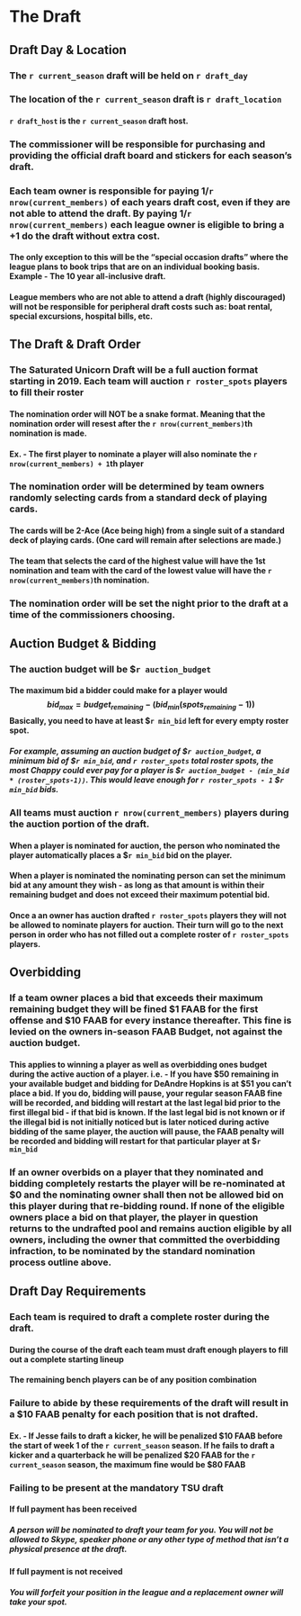 # The Draft

## Draft Day & Location

### The `r current_season` draft will be held on `r draft_day`

### The location of the `r current_season` draft is `r draft_location`

#### `r draft_host` is the `r current_season` draft host.

### The commissioner will be responsible for purchasing and providing the official draft board and stickers for each season’s draft.

### Each team owner is responsible for paying 1/`r nrow(current_members)` of each years draft cost, even if they are not able to attend the draft. By paying 1/`r nrow(current_members)` each league owner is eligible to bring a +1 do the draft without extra cost.

#### The only exception to this will be the “special occasion drafts” where the league plans to book trips that are on an individual booking basis. Example - The 10 year all-inclusive draft.

#### League members who are not able to attend a draft (highly discouraged) will not be responsible for peripheral draft costs such as: boat rental, special excursions, hospital bills, etc.


## The Draft & Draft Order

### The Saturated Unicorn Draft will be a full auction format starting in 2019. Each team will auction `r roster_spots` players to fill their roster

#### The nomination order will NOT be a snake format. Meaning that the nomination order will resest after the `r nrow(current_members)`th nomination is made.

#### Ex. - The first player to nominate a player will also nominate the `r nrow(current_members) + 1`th player

### The nomination order will be determined by team owners randomly selecting cards from a standard deck of playing cards.

#### The cards will be 2-Ace (Ace being high) from a single suit of a standard deck of playing cards. (One card will remain after selections are made.)

#### The team that selects the card of the highest value will have the 1st nomination and team with the card of the lowest value will have the `r nrow(current_members)`th nomination.

### The nomination order will be set the night prior to the draft at a time of the commissioners choosing.

## Auction Budget & Bidding

### The auction budget will be $`r auction_budget`

#### The maximum bid a bidder could make for a player would $$bid_{max} = budget_{remaining} - (bid_{min}(spots_{remaining} - 1))$$Basically, you need to have at least $`r min_bid` left for every empty roster spot.

##### For example, assuming an auction budget of $`r auction_budget`, a minimum bid of $`r min_bid`, and `r roster_spots` total roster spots, the most Chappy could ever pay for a player is $`r auction_budget - (min_bid * (roster_spots-1))`. This would leave enough for `r roster_spots - 1` $`r min_bid` bids. 

### All teams must auction `r nrow(current_members)` players during the auction portion of the draft.

#### When a player is nominated for auction, the person who nominated the player automatically places a $`r min_bid` bid on the player.

#### When a player is nominated the nominating person can set the minimum bid at any amount they wish - as long as that amount is within their remaining budget and does not exceed their maximum potential bid.

#### Once a an owner has auction drafted `r roster_spots` players they will not be allowed to nominate players for auction. Their turn will go to the next person in order who has not filled out a complete roster of `r roster_spots` players.

## Overbidding

### If a team owner places a bid that exceeds their maximum remaining budget they will be fined $1 FAAB for the first offense and $10 FAAB for every instance thereafter. This fine is levied on the owners in-season FAAB Budget, not against the auction budget.

#### This applies to winning a player as well as overbidding ones budget during the active auction of a player. i.e. - If you have $50 remaining in your available budget and bidding for DeAndre Hopkins is at $51 you can’t place a bid. If you do, bidding will pause, your regular season FAAB fine will be recorded, and bidding will restart at the last legal bid prior to the first illegal bid - if that bid is known. If the last legal bid is not known or if the illegal bid is not initially noticed but is later noticed during active bidding of the same player, the auction will pause, the FAAB penalty will be recorded and bidding will restart for that particular player at $`r min_bid`

### If an owner overbids on a player that they nominated and bidding completely restarts the player will be re-nominated at $0 and the nominating owner shall then not be allowed bid on this player during that re-bidding round. If none of the eligible owners place a bid on that player, the player in question returns to the undrafted pool and remains auction eligible by all owners, including the owner that committed the overbidding infraction, to be nominated by the standard nomination process outline above.


## Draft Day Requirements

### Each team is required to draft a complete roster during the draft.

#### During the course of the draft each team must draft enough players to fill out a complete starting lineup

#### The remaining bench players can be of any position combination

### Failure to abide by these requirements of the draft will result in a $10 FAAB penalty for each position that is not drafted. 

#### Ex. - If Jesse fails to draft a kicker, he will be penalized $10 FAAB before the start of week 1 of the `r current_season` season. If he fails to draft a kicker and a quarterback he will be penalized $20 FAAB for the `r current_season` season, the maximum fine would be $80 FAAB


### Failing to be present at the mandatory TSU draft

#### If full payment has been received
##### A person will be nominated to draft your team for you. You will not be allowed to Skype, speaker phone or any other type of method that isn’t a physical presence at the draft.

#### If full payment is not received
##### You will forfeit your position in the league and a replacement owner will take your spot.
